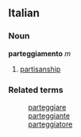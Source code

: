 ==Italian==
===Noun===
'''parteggiamento''' ''m''
# [[partisanship]]

===Related terms===
:[[parteggiare]]
:[[parteggiante]]
:[[parteggiatore]]